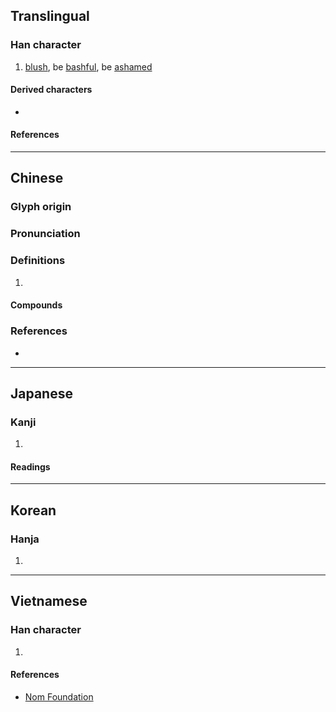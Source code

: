 {{character info/new}}
==Translingual==

===Han character===
{{Han char|rn=61|rad=心|as=04|sn=7|four=97015|canj=PNG|ids=⿰忄丑}}

# [[blush]], be [[bashful]], be [[ashamed]]

====Derived characters====
* {{l|mul|[[𠴐]] [[𦛾]] [[𦁁]]}}

====References====
{{Han ref|kx=0378.270|dkj=10397|dj=0706.260|hdz=42279.010|uh=5FF8}}

----

==Chinese==
{{zh-forms}}

===Glyph origin===
{{Han etym}}

===Pronunciation===
{{zh-pron
|m=niǔ
|c=nuk6,nau5,nau2
|mc=y
|oc=y
|cat=
}}

===Definitions===
{{zh-hanzi}}

# {{rfdef|zh}}

====Compounds====
{{zh-der|忸忸怩怩|忸怩|忸怩作態|忸捏}}

===References===
* {{R:yue:Hanzi}}

----

==Japanese==

===Kanji===
{{ja-kanji|grade=|rs=心04}}

# {{rfdef|ja|sort=心04}}

====Readings====
{{ja-readings
|goon=にく
|kanon=じく<ぢく
|kun=は-じる
}}

----

==Korean==

===Hanja===
{{ko-hanja|hangeul=[[뉴]]>[[유]]|eumhun=|rv=nyu>yu|mr=nyu>yu|y=nyu>yu}}

# {{rfdef|ko|sort=心04}}

----

==Vietnamese==

===Han character===
{{vi-readings|rs=心04|reading=[[ngượng]], [[nữu]]}}

# {{rfdef|vi|sort=心04}}

====References====
* [http://nomfoundation.org/common/nom_details.php?codepoint=5ff8 Nom Foundation]